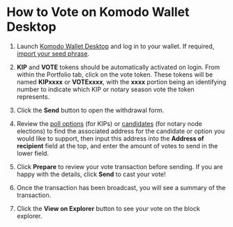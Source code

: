 

# How to Vote on Komodo Wallet Desktop

1.  Launch [Komodo Wallet Desktop](https://atomicdex.io/en/desktop/) and log in to your wallet. If required, [import your seed phrase](/komodo-wallet/desktop/import-private-key-or-seed-phrase/).

2.  **KIP** and **VOTE** tokens should be automatically activated on login. From within the Portfolio tab, click on the vote token. These tokens will be named **KIPxxxx** or **VOTExxxx**, with the **xxxx** portion being an identifying number to indicate which KIP or notary season vote the token represents.

<OptimizedImage title="How to Vote on Komodo Wallet Desktop" src={voteKomodoWalletDesktop1} classNaming="w-full" alt="How to Vote on Komodo Wallet Desktop" />

3.  Click the **Send** button to open the withdrawal form.

<OptimizedImage title="How to Vote on Komodo Wallet Desktop" src={voteKomodoWalletDesktop2} classNaming="w-full" alt="How to Vote on Komodo Wallet Desktop" />

4.  Review the [poll options](https://github.com/KomodoPlatform/kips) (for KIPs) or [candidates](https://github.com/KomodoPlatform/notaryNodes) (for notary node elections) to find the associated address for the candidate or option you would like to support, then input this address into the **Address of recipient** field at the top, and enter the amount of votes to send in the lower field.

<OptimizedImage title="How to Vote on Komodo Wallet Desktop" src={voteKomodoWalletDesktop3} classNaming="w-full" alt="How to Vote on Komodo Wallet Desktop" />

5.  Click **Prepare** to review your vote transaction before sending. If you are happy with the details, click **Send** to cast your vote!

<OptimizedImage title="How to Vote on Komodo Wallet Desktop" src={voteKomodoWalletDesktop4} classNaming="w-full" alt="How to Vote on Komodo Wallet Desktop" />

6.  Once the transaction has been broadcast, you will see a summary of the transaction.

<OptimizedImage title="How to Vote on Komodo Wallet Desktop" src={voteKomodoWalletDesktop5} classNaming="w-full" alt="How to Vote on Komodo Wallet Desktop" />

7.  Click the **View on Explorer** button to see your vote on the block explorer.

<OptimizedImage title="How to Vote on Komodo Wallet Desktop" src={voteKomodoWalletDesktop6} classNaming="w-full" alt="How to Vote on Komodo Wallet Desktop" />
